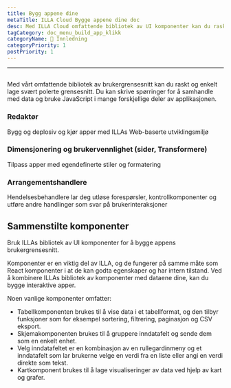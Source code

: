 ```yaml
---
title: Bygg appene dine
metaTitle: ILLA Cloud Bygge appene dine doc
desc: Med ILLA Cloud omfattende bibliotek av UI komponenter kan du raskt og enkelt opprette svært polerte grensesnitt
tagCategory: doc_menu_build_app_klikk
categoryName: 👋 Innledning
categoryPriority: 1
postPriority: 1
---
```


* * *

## <h2 hidden>Bygg appene dine</h2>

Med vårt omfattende bibliotek av brukergrensesnitt kan du raskt og enkelt lage svært polerte grensesnitt. Du kan skrive spørringer for å samhandle med data og bruke JavaScript i mange forskjellige deler av applikasjonen.

### Redaktør

Bygg og deplosiv og kjør apper med ILLAs Web-baserte utviklingsmiljø

### Dimensjonering og brukervennlighet (sider, Transformere)

Tilpass apper med egendefinerte stiler og formatering

### Arrangementshandlere

Hendelsesbehandlere lar deg utløse forespørsler, kontrollkomponenter og utføre andre handlinger som svar på brukerinteraksjoner

## Sammenstilte komponenter

Bruk ILLAs bibliotek av UI komponenter for å bygge appens brukergrensesnitt.

Komponenter er en viktig del av ILLA, og de fungerer på samme måte som React komponenter i at de kan godta egenskaper og har intern tilstand. Ved å kombinere ILLAs bibliotek av komponenter med dataene dine, kan du bygge interaktive apper.

Noen vanlige komponenter omfatter:

-   Tabellkomponenten brukes til å vise data i et tabellformat, og den tilbyr funksjoner som for eksempel sortering, filtrering, paginasjon og CSV eksport.
-   Skjemakomponenten brukes til å gruppere inndatafelt og sende dem som en enkelt enhet.
-   Velg inndatafeltet er en kombinasjon av en rullegardinmeny og et inndatafelt som lar brukerne velge en verdi fra en liste eller angi en verdi direkte som tekst.
-   Kartkomponent brukes til å lage visualiseringer av data ved hjelp av kart og grafer.
